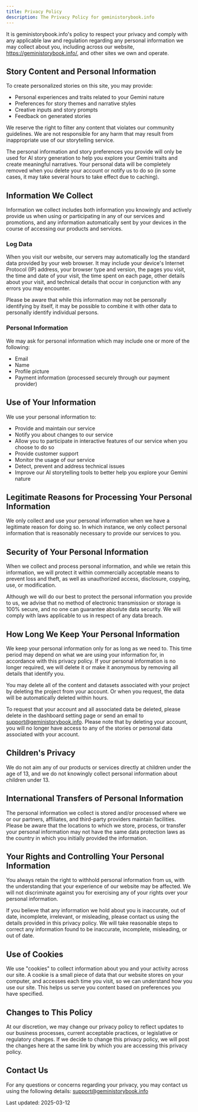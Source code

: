 ```yaml
---
title: Privacy Policy
description: The Privacy Policy for geministorybook.info
---
```


It is geministorybook.info's policy to respect your privacy and comply with any applicable law and regulation regarding any personal information we may collect about you, including across our website, https://geministorybook.info/, and other sites we own and operate.

## Story Content and Personal Information

To create personalized stories on this site, you may provide:
- Personal experiences and traits related to your Gemini nature
- Preferences for story themes and narrative styles
- Creative inputs and story prompts
- Feedback on generated stories

We reserve the right to filter any content that violates our community guidelines. We are not responsible for any harm that may result from inappropriate use of our storytelling service.

The personal information and story preferences you provide will only be used for AI story generation to help you explore your Gemini traits and create meaningful narratives. Your personal data will be completely removed when you delete your account or notify us to do so (in some cases, it may take several hours to take effect due to caching).

## Information We Collect

Information we collect includes both information you knowingly and actively provide us when using or participating in any of our services and promotions, and any information automatically sent by your devices in the course of accessing our products and services.

### Log Data

When you visit our website, our servers may automatically log the standard data provided by your web browser. It may include your device's Internet Protocol (IP) address, your browser type and version, the pages you visit, the time and date of your visit, the time spent on each page, other details about your visit, and technical details that occur in conjunction with any errors you may encounter.

Please be aware that while this information may not be personally identifying by itself, it may be possible to combine it with other data to personally identify individual persons.

### Personal Information

We may ask for personal information which may include one or more of the following:

- Email
- Name
- Profile picture
- Payment information (processed securely through our payment provider)

## Use of Your Information

We use your personal information to:
- Provide and maintain our service
- Notify you about changes to our service
- Allow you to participate in interactive features of our service when you choose to do so
- Provide customer support
- Monitor the usage of our service
- Detect, prevent and address technical issues
- Improve our AI storytelling tools to better help you explore your Gemini nature

## Legitimate Reasons for Processing Your Personal Information

We only collect and use your personal information when we have a legitimate reason for doing so. In which instance, we only collect personal information that is reasonably necessary to provide our services to you.

## Security of Your Personal Information

When we collect and process personal information, and while we retain this information, we will protect it within commercially acceptable means to prevent loss and theft, as well as unauthorized access, disclosure, copying, use, or modification.

Although we will do our best to protect the personal information you provide to us, we advise that no method of electronic transmission or storage is 100% secure, and no one can guarantee absolute data security. We will comply with laws applicable to us in respect of any data breach.

## How Long We Keep Your Personal Information

We keep your personal information only for as long as we need to. This time period may depend on what we are using your information for, in accordance with this privacy policy. If your personal information is no longer required, we will delete it or make it anonymous by removing all details that identify you.

You may delete all of the content and datasets associated with your project by deleting the project from your account. Or when you request, the data will be automatically deleted within hours.

To request that your account and all associated data be deleted, please delete in the dashboard setting page or send an email to support@geministorybook.info. Please note that by deleting your account, you will no longer have access to any of the stories or personal data associated with your account.

## Children's Privacy

We do not aim any of our products or services directly at children under the age of 13, and we do not knowingly collect personal information about children under 13.

## International Transfers of Personal Information

The personal information we collect is stored and/or processed where we or our partners, affiliates, and third-party providers maintain facilities. Please be aware that the locations to which we store, process, or transfer your personal information may not have the same data protection laws as the country in which you initially provided the information.

## Your Rights and Controlling Your Personal Information

You always retain the right to withhold personal information from us, with the understanding that your experience of our website may be affected. We will not discriminate against you for exercising any of your rights over your personal information.

If you believe that any information we hold about you is inaccurate, out of date, incomplete, irrelevant, or misleading, please contact us using the details provided in this privacy policy. We will take reasonable steps to correct any information found to be inaccurate, incomplete, misleading, or out of date.

## Use of Cookies

We use "cookies" to collect information about you and your activity across our site. A cookie is a small piece of data that our website stores on your computer, and accesses each time you visit, so we can understand how you use our site. This helps us serve you content based on preferences you have specified.

## Changes to This Policy

At our discretion, we may change our privacy policy to reflect updates to our business processes, current acceptable practices, or legislative or regulatory changes. If we decide to change this privacy policy, we will post the changes here at the same link by which you are accessing this privacy policy.

## Contact Us

For any questions or concerns regarding your privacy, you may contact us using the following details: support@geministorybook.info

Last updated: 2025-03-12
